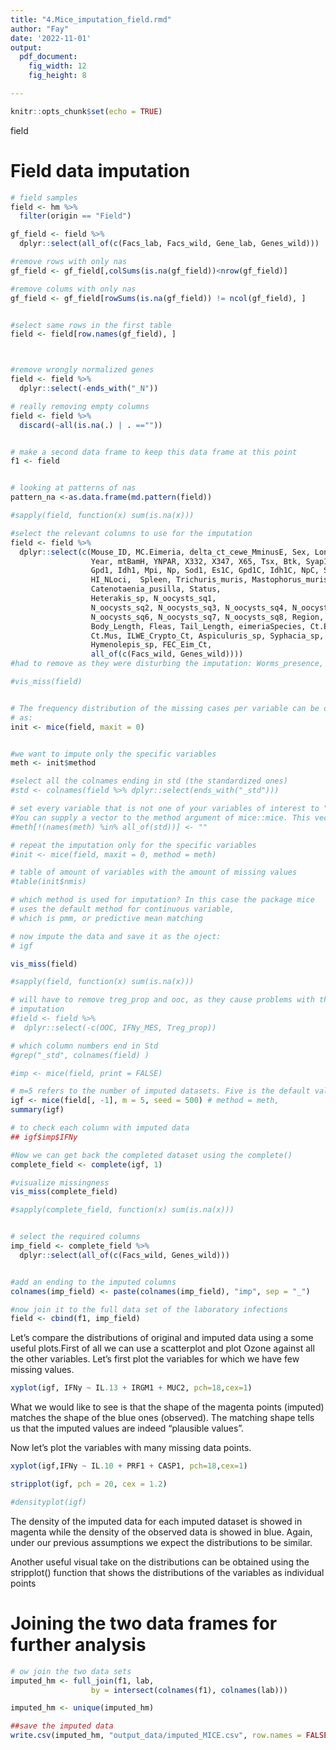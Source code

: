 ```yaml
---
title: "4.Mice_imputation_field.rmd"
author: "Fay"
date: '2022-11-01'
output:
  pdf_document: 
    fig_width: 12
    fig_height: 8

---
```


```r
knitr::opts_chunk$set(echo = TRUE)
```

#################### field

# Field data imputation



```r

# field samples
field <- hm %>%
  filter(origin == "Field")

gf_field <- field %>% 
  dplyr::select(all_of(c(Facs_lab, Facs_wild, Gene_lab, Genes_wild)))

#remove rows with only nas
gf_field <- gf_field[,colSums(is.na(gf_field))<nrow(gf_field)]

#remove colums with only nas 
gf_field <- gf_field[rowSums(is.na(gf_field)) != ncol(gf_field), ]


#select same rows in the first table
field <- field[row.names(gf_field), ]



#remove wrongly normalized genes
field <- field %>%
  dplyr::select(-ends_with("_N"))

# really removing empty columns
field <- field %>% 
  discard(~all(is.na(.) | . ==""))


# make a second data frame to keep this data frame at this point
f1 <- field 


# looking at patterns of nas
pattern_na <-as.data.frame(md.pattern(field))

#sapply(field, function(x) sum(is.na(x)))

#select the relevant columns to use for the imputation
field <- field %>%
  dplyr::select(c(Mouse_ID, MC.Eimeria, delta_ct_cewe_MminusE, Sex, Longitude, Latitude, 
                  Year, mtBamH, YNPAR, X332, X347, X65, Tsx, Btk, Syap1, Es1, 
                  Gpd1, Idh1, Mpi, Np, Sod1, Es1C, Gpd1C, Idh1C, NpC, Sod1C,
                  HI_NLoci,  Spleen, Trichuris_muris, Mastophorus_muris, 
                  Catenotaenia_pusilla, Status, 
                  Heterakis_sp, N_oocysts_sq1, 
                  N_oocysts_sq2, N_oocysts_sq3, N_oocysts_sq4, N_oocysts_sq5, 
                  N_oocysts_sq6, N_oocysts_sq7, N_oocysts_sq8, Region, 
                  Body_Length, Fleas, Tail_Length, eimeriaSpecies, Ct.Eimeria,
                  Ct.Mus, ILWE_Crypto_Ct, Aspiculuris_sp, Syphacia_sp, Taenia_sp,
                  Hymenolepis_sp, FEC_Eim_Ct, 
                  all_of(c(Facs_wild, Genes_wild))))
#had to remove as they were disturbing the imputation: Worms_presence, MC.Eimeria.FEC,  Heligmosomoides_polygurus, Zfy2, Y,  MpiC,

#vis_miss(field)


# The frequency distribution of the missing cases per variable can be obtained 
# as:
init <- mice(field, maxit = 0)


#we want to impute only the specific variables
meth <- init$method

#select all the colnames ending in std (the standardized ones)
#std <- colnames(field %>% dplyr::select(ends_with("_std"))) 

# set every variable that is not one of your variables of interest to ""
#You can supply a vector to the method argument of mice::mice. This vector should contain the methods that you want to use to impute the variables you want to impute. In the example they first do a dry-run 
#meth[!(names(meth) %in% all_of(std))] <- ""

# repeat the imputation only for the specific variables
#init <- mice(field, maxit = 0, method = meth)

# table of amount of variables with the amount of missing values 
#table(init$nmis)

# which method is used for imputation? In this case the package mice 
# uses the default method for continuous variable, 
# which is pmm, or predictive mean matching

# now impute the data and save it as the oject: 
# igf

vis_miss(field)

#sapply(field, function(x) sum(is.na(x)))

# will have to remove treg_prop and ooc, as they cause problems with the further
# imputation
#field <- field %>% 
#  dplyr::select(-c(OOC, IFNy_MES, Treg_prop))

# which column numbers end in Std 
#grep("_std", colnames(field) )

#imp <- mice(field, print = FALSE)


```


```r
# m=5 refers to the number of imputed datasets. Five is the default value.
igf <- mice(field[, -1], m = 5, seed = 500) # method = meth,
summary(igf)

# to check each column with imputed data
## igf$imp$IFNy

#Now we can get back the completed dataset using the complete()
complete_field <- complete(igf, 1)

#visualize missingness
vis_miss(complete_field)

#sapply(complete_field, function(x) sum(is.na(x)))


# select the required columns
imp_field <- complete_field %>%
  dplyr::select(all_of(c(Facs_wild, Genes_wild)))


#add an ending to the imputed columns
colnames(imp_field) <- paste(colnames(imp_field), "imp", sep = "_")

#now join it to the full data set of the laboratory infections
field <- cbind(f1, imp_field)

```


Let’s compare the distributions of original and imputed data using a some useful 
plots.First of all we can use a scatterplot and plot Ozone against all the other 
variables. Let's first plot the variables for which we have few missing values.



```r

xyplot(igf, IFNy ~ IL.13 + IRGM1 + MUC2, pch=18,cex=1)


```


What we would like to see is that the shape of the magenta points (imputed) 
matches the shape of the blue ones (observed). The matching shape tells us that 
the imputed values are indeed “plausible values”.

Now let's plot the variables with many missing data points.


```r

xyplot(igf,IFNy ~ IL.10 + PRF1 + CASP1, pch=18,cex=1)
```



```r
stripplot(igf, pch = 20, cex = 1.2)
```



```r
#densityplot(igf)
```

The density of the imputed data for each imputed dataset is showed in magenta 
while the density of the observed data is showed in blue. Again, under our 
previous assumptions we expect the distributions to be similar.

Another useful visual take on the distributions can be obtained using the 
stripplot() function that shows the distributions of the variables as individual 
points





# Joining the two data frames for further analysis
```r


# ow join the two data sets
imputed_hm <- full_join(f1, lab, 
                  by = intersect(colnames(f1), colnames(lab)))

imputed_hm <- unique(imputed_hm)

##save the imputed data 
write.csv(imputed_hm, "output_data/imputed_MICE.csv", row.names = FALSE)


```

